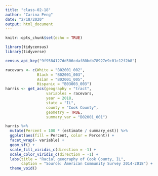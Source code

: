 ```yaml
---
title: "class-02-18"
author: "Carina Peng"
date: "2/18/2020"
output: html_document
---
```


```r
knitr::opts_chunk$set(echo = TRUE)
```

```r
library(tidycensus)
library(tidyverse)

census_api_key("9f9584127dd506cdaf80bdb78927e9c01c12f2b8")

```

```r
racevars <- c(White = "B02001_002", 
              Black = "B02001_003", 
              Asian = "B02001_005",
              Hispanic = "B03003_003")
harris <- get_acs(geography = "tract",
                  variables = racevars, 
                  year = 2018,
                  state = "IL",
                  county = "Cook County",
                  geometry = TRUE,
                  summary_var = "B02001_001") 
```

```r
harris %>%
  mutate(Percent = 100 * (estimate / summary_est)) %>%
  ggplot(aes(fill = Percent, color = Percent)) +
  facet_wrap(~ variable) +
  geom_sf() +
  scale_fill_viridis_c(direction = -1) +
  scale_color_viridis_c(direction = -1) +
  labs(title = "Racial geography of Cook County, IL",
       caption = "Source: American Community Survey 2014-2018") +
  theme_void()
```



